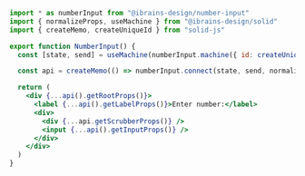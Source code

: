 ```jsx {14}
import * as numberInput from "@ibrains-design/number-input"
import { normalizeProps, useMachine } from "@ibrains-design/solid"
import { createMemo, createUniqueId } from "solid-js"

export function NumberInput() {
  const [state, send] = useMachine(numberInput.machine({ id: createUniqueId() }))

  const api = createMemo(() => numberInput.connect(state, send, normalizeProps))

  return (
    <div {...api().getRootProps()}>
      <label {...api().getLabelProps()}>Enter number:</label>
      <div>
        <div {...api.getScrubberProps()} />
        <input {...api().getInputProps()} />
      </div>
    </div>
  )
}
```
